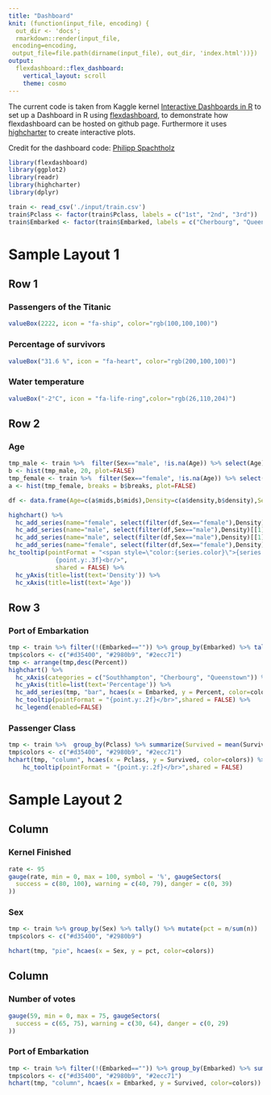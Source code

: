 ```yaml
---
title: "Dashboard"
knit: (function(input_file, encoding) {
  out_dir <- 'docs';
  rmarkdown::render(input_file,
 encoding=encoding,
 output_file=file.path(dirname(input_file), out_dir, 'index.html'))})
output: 
  flexdashboard::flex_dashboard:
    vertical_layout: scroll
    theme: cosmo
---
```


The current code is taken from Kaggle kernel [Interactive Dashboards in R](https://www.kaggle.com/philippsp/interactive-dashboards-in-r) to set up a Dashboard in R using [flexdashboard](http://rmarkdown.rstudio.com/flexdashboard/layouts.html), to demonstrate how flexdashboard can be hosted on github page. Furthermore it uses [highcharter](http://jkunst.com/highcharter/) to create interactive plots.

Credit for the dashboard code: [Philipp Spachtholz](https://www.kaggle.com/philippsp)




```r
library(flexdashboard)
library(ggplot2)
library(readr)
library(highcharter)
library(dplyr)

train <- read_csv('./input/train.csv')
train$Pclass <- factor(train$Pclass, labels = c("1st", "2nd", "3rd"))
train$Embarked <- factor(train$Embarked, labels = c("Cherbourg", "Queenstown", "Southhampton"))
```

Sample Layout 1 {data-orientation=rows data-icon="fa-bar-chart"}
=====================================

## Row 1 {data-height=110}

### Passengers of the Titanic

```r
valueBox(2222, icon = "fa-ship", color="rgb(100,100,100)")
```

### Percentage of survivors

```r
valueBox("31.6 %", icon = "fa-heart", color="rgb(200,100,100)")
```

### Water temperature

```r
valueBox("-2°C", icon = "fa-life-ring",color="rgb(26,110,204)")
```
    

## Row 2 {data-height=400}  

### Age
    
```r
tmp_male <- train %>%  filter(Sex=="male", !is.na(Age)) %>% select(Age) %>% .[[1]]
b <- hist(tmp_male, 20, plot=FALSE)
tmp_female <- train %>%  filter(Sex=="female", !is.na(Age)) %>% select(Age) %>% .[[1]]
a <- hist(tmp_female, breaks = b$breaks, plot=FALSE)

df <- data.frame(Age=c(a$mids,b$mids),Density=c(a$density,b$density),Sex=c(rep("female",length(a$mids)),rep("male",length(b$mids))))

highchart() %>% 
  hc_add_series(name="female", select(filter(df,Sex=="female"),Density)[[1]], type="column", color='rgba(255, 192, 203, 0.30)', showInLegend=FALSE) %>% 
  hc_add_series(name="male", select(filter(df,Sex=="male"),Density)[[1]], type="column", color='rgba(68, 170, 255, 0.30)', showInLegend=FALSE) %>% 
  hc_add_series(name="male", select(filter(df,Sex=="male"),Density)[[1]], type="spline", color="#44AAFF") %>% 
  hc_add_series(name="female", select(filter(df,Sex=="female"),Density)[[1]], type="spline", color="#FFC0Cb") %>% 
hc_tooltip(pointFormat = "<span style=\"color:{series.color}\">{series.name}</span>:
             {point.y:.3f}<br/>",
             shared = FALSE) %>% 
  hc_yAxis(title=list(text='Density')) %>% 
  hc_xAxis(title=list(text='Age'))   
```
    


## Row 3 {data-height=400}  

### Port of Embarkation

```r
tmp <- train %>% filter(!(Embarked=="")) %>% group_by(Embarked) %>% tally() %>% mutate(Percent = n/sum(n))
tmp$colors <- c("#d35400", "#2980b9", "#2ecc71")
tmp <- arrange(tmp,desc(Percent))
highchart() %>% 
  hc_xAxis(categories = c("Southhampton", "Cherbourg", "Queenstown")) %>%
  hc_yAxis(title=list(text='Percentage')) %>%
  hc_add_series(tmp, "bar", hcaes(x = Embarked, y = Percent, color=colors)) %>% 
  hc_tooltip(pointFormat = "{point.y:.2f}</br>",shared = FALSE) %>% 
  hc_legend(enabled=FALSE)
```   

### Passenger Class
    
```r
tmp <- train %>%  group_by(Pclass) %>% summarize(Survived = mean(Survived))
tmp$colors <- c("#d35400", "#2980b9", "#2ecc71")
hchart(tmp, "column", hcaes(x = Pclass, y = Survived, color=colors)) %>% 
    hc_tooltip(pointFormat = "{point.y:.2f}</br>",shared = FALSE)
```


Sample Layout 2 {data-icon="fa-area-chart"}
=====================================  


Column {data-width=450}
-------------------------------------

### Kernel Finished

```r
rate <- 95
gauge(rate, min = 0, max = 100, symbol = '%', gaugeSectors(
  success = c(80, 100), warning = c(40, 79), danger = c(0, 39)
))
```


    
### Sex
    
```r
tmp <- train %>% group_by(Sex) %>% tally() %>% mutate(pct = n/sum(n))
tmp$colors <- c("#d35400", "#2980b9")

hchart(tmp, "pie", hcaes(x = Sex, y = pct, color=colors))
```
   
Column {data-width=450}
-------------------------------------

### Number of votes 

```r
gauge(59, min = 0, max = 75, gaugeSectors(
  success = c(65, 75), warning = c(30, 64), danger = c(0, 29)
))
```

### Port of Embarkation

```r
tmp <- train %>% filter(!(Embarked=="")) %>% group_by(Embarked) %>% summarize(Survived = mean(Survived))
tmp$colors <- c("#d35400", "#2980b9", "#2ecc71")
hchart(tmp, "column", hcaes(x = Embarked, y = Survived, color=colors))
```   
   

 

